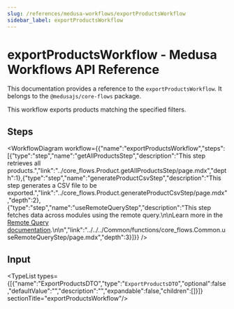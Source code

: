```yaml
---
slug: /references/medusa-workflows/exportProductsWorkflow
sidebar_label: exportProductsWorkflow
---
```



# exportProductsWorkflow - Medusa Workflows API Reference

This documentation provides a reference to the `exportProductsWorkflow`. It belongs to the `@medusajs/core-flows` package.

This workflow exports products matching the specified filters.

## Steps

<WorkflowDiagram workflow={{"name":"exportProductsWorkflow","steps":[{"type":"step","name":"getAllProductsStep","description":"This step retrieves all products.","link":"../core_flows.Product.getAllProductsStep/page.mdx","depth":1},{"type":"step","name":"generateProductCsvStep","description":"This step generates a CSV file to be exported.","link":"../core_flows.Product.generateProductCsvStep/page.mdx","depth":2},{"type":"step","name":"useRemoteQueryStep","description":"This step fetches data across modules using the remote query.\n\nLearn more in the [Remote Query documentation](https://docs.medusajs.com/v2/advanced-development/modules/remote-query).\n\n","link":"../../../Common/functions/core_flows.Common.useRemoteQueryStep/page.mdx","depth":3}]}} />

## Input

<TypeList types={[{"name":"ExportProductsDTO","type":"`ExportProductsDTO`","optional":false,"defaultValue":"","description":"","expandable":false,"children":[]}]}  sectionTitle="exportProductsWorkflow"/>
